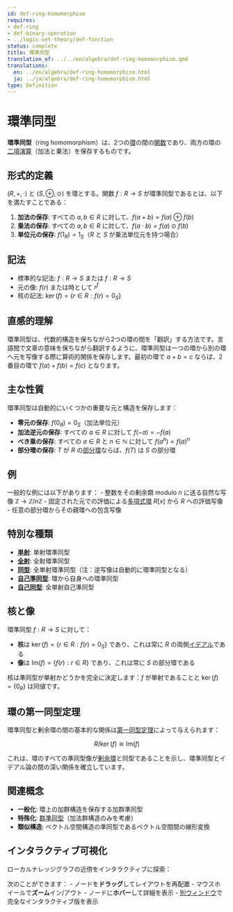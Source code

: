 ```yaml
---
id: def-ring-homomorphism
requires:
- def-ring
- def-binary-operation
- ../logic-set-theory/def-function
status: complete
title: 環準同型
translation_of: ../../en/algebra/def-ring-homomorphism.qmd
translations:
  en: ../en/algebra/def-ring-homomorphism.html
  ja: ../ja/algebra/def-ring-homomorphism.html
type: Definition
---
```


# 環準同型 {#def-ring-homomorphism}

**環準同型**（ring homomorphism）は、2つの[環](def-ring.qmd)の間の[関数](../logic-set-theory/def-function.qmd)であり、両方の環の[二項演算](def-binary-operation.qmd)（加法と乗法）を保存するものです。

## 形式的定義

$(R, +, \cdot)$ と $(S, \oplus, \odot)$ を環とする。関数 $f: R \to S$ が環準同型であるとは、以下を満たすことである：

1. **加法の保存**: すべての $a, b \in R$ に対して、$f(a + b) = f(a) \oplus f(b)$
2. **乗法の保存**: すべての $a, b \in R$ に対して、$f(a \cdot b) = f(a) \odot f(b)$
3. **単位元の保存**: $f(1_R) = 1_S$（$R$ と $S$ が乗法単位元を持つ場合）

## 記法

- 標準的な記法: $f: R \to S$ または $f: R \rightarrow S$
- 元の像: $f(r)$ または時として $r^f$
- 核の記法: $\ker(f) = \{r \in R : f(r) = 0_S\}$

## 直感的理解

環準同型は、代数的構造を保ちながら2つの環の間を「翻訳」する方法です。言語間で文章の意味を保ちながら翻訳するように、環準同型は一つの環から別の環へ元を写像する際に算術的関係を保存します。最初の環で $a + b = c$ ならば、2番目の環で $f(a) + f(b) = f(c)$ となります。

## 主な性質

環準同型は自動的にいくつかの重要な元と構造を保存します：

- **零元の保存**: $f(0_R) = 0_S$（加法単位元）
- **加法逆元の保存**: すべての $a \in R$ に対して $f(-a) = -f(a)$
- **べき乗の保存**: すべての $a \in R$ と $n \in \mathbb{N}$ に対して $f(a^n) = f(a)^n$
- **部分環の保存**: $T$ が $R$ の[部分環](def-subring.qmd)ならば、$f(T)$ は $S$ の部分環

## 例

一般的な例には以下があります：
- 整数をその剰余類 modulo $n$ に送る自然な写像 $\mathbb{Z} \to \mathbb{Z}/n\mathbb{Z}$
- 固定された元での評価による[多項式環](def-polynomial-ring.qmd) $R[x]$ から $R$ への評価写像
- 任意の部分環からその親環への包含写像

## 特別な種類

- **[単射](../category-theory/def-monomorphism.qmd)**: 単射環準同型
- **[全射](../category-theory/def-epimorphism.qmd)**: 全射環準同型
- **[同型](def-isomorphism.qmd)**: 全単射環準同型（注：逆写像は自動的に環準同型となる）
- **[自己準同型](def-endomorphism.qmd)**: 環から自身への環準同型
- **[自己同型](def-automorphism.qmd)**: 全単射自己準同型

## 核と像

環準同型 $f: R \to S$ に対して：

- **核**は $\ker(f) = \{r \in R : f(r) = 0_S\}$ であり、これは常に $R$ の両側[イデアル](def-ideal.qmd)である
- **像**は $\text{Im}(f) = \{f(r) : r \in R\}$ であり、これは常に $S$ の部分環である

核は準同型が単射かどうかを完全に決定します：$f$ が単射であることと $\ker(f) = \{0_R\}$ は同値です。

## 環の第一同型定理

環準同型と剰余環の間の基本的な関係は[第一同型定理](thm-first-isomorphism.qmd)によって与えられます：

$$R/\ker(f) \cong \text{Im}(f)$$

これは、環のすべての準同型像が[剰余環](def-quotient-ring.qmd)と同型であることを示し、環準同型とイデアル論の間の深い関係を確立しています。

## 関連概念

- **一般化**: 環上の加群構造を保存する加群準同型
- **特殊化**: [群準同型](def-homomorphism.qmd)（加法群構造のみを考慮）
- **類似構造**: ベクトル空間構造の準同型であるベクトル空間間の線形変換

## インタラクティブ可視化

ローカルナレッジグラフの近傍をインタラクティブに探索：

::: {.graph-viz data-id="def-ring-homomorphism" data-width="700" data-height="500"}
:::

次のことができます：
- ノードを**ドラッグ**してレイアウトを再配置
- マウスホイールで**ズーム**イン/アウト
- ノードに**ホバー**して詳細を表示
- [別ウィンドウ](../../output/interactive/ja/def-ring-homomorphism.html){target="_blank"}で完全なインタラクティブ版を表示
